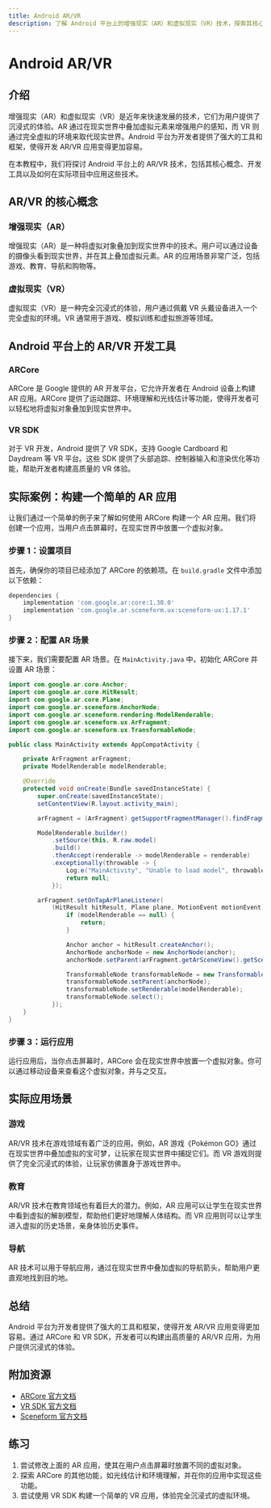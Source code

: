 ```yaml
---
title: Android AR/VR
description: 了解 Android 平台上的增强现实（AR）和虚拟现实（VR）技术，探索其核心概念、开发工具和实际应用场景。
---
```


# Android AR/VR

## 介绍

增强现实（AR）和虚拟现实（VR）是近年来快速发展的技术，它们为用户提供了沉浸式的体验。AR 通过在现实世界中叠加虚拟元素来增强用户的感知，而 VR 则通过完全虚拟的环境来取代现实世界。Android 平台为开发者提供了强大的工具和框架，使得开发 AR/VR 应用变得更加容易。

在本教程中，我们将探讨 Android 平台上的 AR/VR 技术，包括其核心概念、开发工具以及如何在实际项目中应用这些技术。

## AR/VR 的核心概念

### 增强现实（AR）

增强现实（AR）是一种将虚拟对象叠加到现实世界中的技术。用户可以通过设备的摄像头看到现实世界，并在其上叠加虚拟元素。AR 的应用场景非常广泛，包括游戏、教育、导航和购物等。

### 虚拟现实（VR）

虚拟现实（VR）是一种完全沉浸式的体验，用户通过佩戴 VR 头戴设备进入一个完全虚拟的环境。VR 通常用于游戏、模拟训练和虚拟旅游等领域。

## Android 平台上的 AR/VR 开发工具

### ARCore

ARCore 是 Google 提供的 AR 开发平台，它允许开发者在 Android 设备上构建 AR 应用。ARCore 提供了运动跟踪、环境理解和光线估计等功能，使得开发者可以轻松地将虚拟对象叠加到现实世界中。

### VR SDK

对于 VR 开发，Android 提供了 VR SDK，支持 Google Cardboard 和 Daydream 等 VR 平台。这些 SDK 提供了头部追踪、控制器输入和渲染优化等功能，帮助开发者构建高质量的 VR 体验。

## 实际案例：构建一个简单的 AR 应用

让我们通过一个简单的例子来了解如何使用 ARCore 构建一个 AR 应用。我们将创建一个应用，当用户点击屏幕时，在现实世界中放置一个虚拟对象。

### 步骤 1：设置项目

首先，确保你的项目已经添加了 ARCore 的依赖项。在 `build.gradle` 文件中添加以下依赖：

```groovy
dependencies {
    implementation 'com.google.ar:core:1.30.0'
    implementation 'com.google.ar.sceneform.ux:sceneform-ux:1.17.1'
}
```

### 步骤 2：配置 AR 场景

接下来，我们需要配置 AR 场景。在 `MainActivity.java` 中，初始化 ARCore 并设置 AR 场景：

```java
import com.google.ar.core.Anchor;
import com.google.ar.core.HitResult;
import com.google.ar.core.Plane;
import com.google.ar.sceneform.AnchorNode;
import com.google.ar.sceneform.rendering.ModelRenderable;
import com.google.ar.sceneform.ux.ArFragment;
import com.google.ar.sceneform.ux.TransformableNode;

public class MainActivity extends AppCompatActivity {

    private ArFragment arFragment;
    private ModelRenderable modelRenderable;

    @Override
    protected void onCreate(Bundle savedInstanceState) {
        super.onCreate(savedInstanceState);
        setContentView(R.layout.activity_main);

        arFragment = (ArFragment) getSupportFragmentManager().findFragmentById(R.id.arFragment);

        ModelRenderable.builder()
            .setSource(this, R.raw.model)
            .build()
            .thenAccept(renderable -> modelRenderable = renderable)
            .exceptionally(throwable -> {
                Log.e("MainActivity", "Unable to load model", throwable);
                return null;
            });

        arFragment.setOnTapArPlaneListener(
            (HitResult hitResult, Plane plane, MotionEvent motionEvent) -> {
                if (modelRenderable == null) {
                    return;
                }

                Anchor anchor = hitResult.createAnchor();
                AnchorNode anchorNode = new AnchorNode(anchor);
                anchorNode.setParent(arFragment.getArSceneView().getScene());

                TransformableNode transformableNode = new TransformableNode(arFragment.getTransformationSystem());
                transformableNode.setParent(anchorNode);
                transformableNode.setRenderable(modelRenderable);
                transformableNode.select();
            });
    }
}
```

### 步骤 3：运行应用

运行应用后，当你点击屏幕时，ARCore 会在现实世界中放置一个虚拟对象。你可以通过移动设备来查看这个虚拟对象，并与之交互。

## 实际应用场景

### 游戏

AR/VR 技术在游戏领域有着广泛的应用。例如，AR 游戏《Pokémon GO》通过在现实世界中叠加虚拟的宝可梦，让玩家在现实世界中捕捉它们。而 VR 游戏则提供了完全沉浸式的体验，让玩家仿佛置身于游戏世界中。

### 教育

AR/VR 技术在教育领域也有着巨大的潜力。例如，AR 应用可以让学生在现实世界中看到虚拟的解剖模型，帮助他们更好地理解人体结构。而 VR 应用则可以让学生进入虚拟的历史场景，亲身体验历史事件。

### 导航

AR 技术可以用于导航应用，通过在现实世界中叠加虚拟的导航箭头，帮助用户更直观地找到目的地。

## 总结

Android 平台为开发者提供了强大的工具和框架，使得开发 AR/VR 应用变得更加容易。通过 ARCore 和 VR SDK，开发者可以构建出高质量的 AR/VR 应用，为用户提供沉浸式的体验。

## 附加资源

- [ARCore 官方文档](https://developers.google.com/ar)
- [VR SDK 官方文档](https://developers.google.com/vr)
- [Sceneform 官方文档](https://developers.google.com/sceneform)

## 练习

1. 尝试修改上面的 AR 应用，使其在用户点击屏幕时放置不同的虚拟对象。
2. 探索 ARCore 的其他功能，如光线估计和环境理解，并在你的应用中实现这些功能。
3. 尝试使用 VR SDK 构建一个简单的 VR 应用，体验完全沉浸式的虚拟环境。
